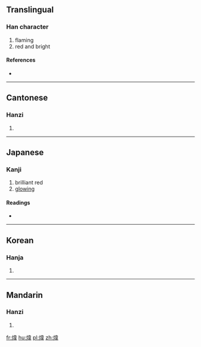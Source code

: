{{also|炜}}
==Translingual==

===Han character===
{{Han char|rn=86|rad=火|as=09|sn=13|four=9585<sub>6</sub>|canj=火木一手 (FDMQ)}}

# flaming
# red and bright

====References====
* {{Han ref|kx=0676.140|dkj=19189|dj=1087.180|hdz=32220.050|uh=7152|ud=29010|bh=DE6D|bd=56941}}

----

==Cantonese==

===Hanzi===
{{yue-hanzi|jyut=wai5|y=wai5|sim=炜}}

# {{defn|lang=yue|sort=火09}}

----

==Japanese==

===Kanji===
{{ja-kanji|grade=|rs=火09}}

# brilliant red
# [[glowing]]

====Readings====
* {{ja-readings|on=[[い]] (i), [[き]] (ki)|kun=}}

----

==Korean==

===Hanja===
{{ko-hanja|hangeul=위|eumhun=|rv=wi|mr=wi|y=wi}}

# {{defn|lang=ko|sort=火09}}

----

==Mandarin==

===Hanzi===
{{cmn-hanzi|sim=炜|pin=[[wěi]] ([[wei3]])|wg=wei<sup>3</sup>}}

# {{defn|lang=cmn|sort=火09}}

[[fr:煒]]
[[hu:煒]]
[[pl:煒]]
[[zh:煒]]